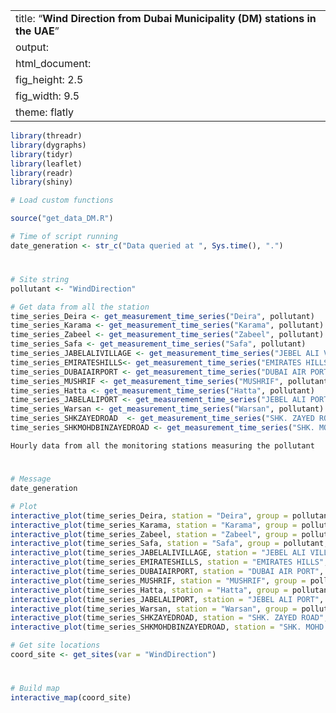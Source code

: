 
---
title: "**Wind Direction from Dubai Municipality (DM) stations in the UAE**"
output:
  html_document:
    fig_height: 2.5
    fig_width: 9.5
    theme: flatly
---

```{r set_up, message = FALSE, echo = FALSE, warning = FALSE}
library(threadr)
library(dygraphs)
library(tidyr)
library(leaflet)
library(readr)
library(shiny)

# Load custom functions

source("get_data_DM.R")

# Time of script running
date_generation <- str_c("Data queried at ", Sys.time(), ".")
```
# 

## 
```{r import_data, message = FALSE, echo = FALSE, results = "hide", cache = TRUE, warning = FALSE}

# Site string
pollutant <- "WindDirection"

# Get data from all the station
time_series_Deira <- get_measurement_time_series("Deira", pollutant)
time_series_Karama <- get_measurement_time_series("Karama", pollutant)
time_series_Zabeel <- get_measurement_time_series("Zabeel", pollutant)
time_series_Safa <- get_measurement_time_series("Safa", pollutant)
time_series_JABELALIVILLAGE <- get_measurement_time_series("JEBEL ALI VILLAGE", pollutant)
time_series_EMIRATESHILLS<- get_measurement_time_series("EMIRATES HILLS", pollutant)
time_series_DUBAIAIRPORT <- get_measurement_time_series("DUBAI AIR PORT", pollutant)
time_series_MUSHRIF <- get_measurement_time_series("MUSHRIF", pollutant)
time_series_Hatta <- get_measurement_time_series("Hatta", pollutant)
time_series_JABELALIPORT <- get_measurement_time_series("JEBEL ALI PORT", pollutant)
time_series_Warsan <- get_measurement_time_series("Warsan", pollutant)
time_series_SHKZAYEDROAD  <- get_measurement_time_series("SHK. ZAYED ROAD", pollutant)
time_series_SHKMOHDBINZAYEDROAD <- get_measurement_time_series("SHK. MOHD. BIN ZAYED ROAD", pollutant)

```

 `Hourly data from all the monitoring stations measuring the pollutant`
 
# 

## 

```{r plot_NCMS_Wind Direction, echo = FALSE, cache = TRUE}
# Message
date_generation

# Plot
interactive_plot(time_series_Deira, station = "Deira", group = pollutant, pollu= "WindDirection")
interactive_plot(time_series_Karama, station = "Karama", group = pollutant, pollu= "WindDirection")
interactive_plot(time_series_Zabeel, station = "Zabeel", group = pollutant, pollu= "WindDirection")
interactive_plot(time_series_Safa, station = "Safa", group = pollutant, pollu= "WindDirection")
interactive_plot(time_series_JABELALIVILLAGE, station = "JEBEL ALI VILLAGE", group = pollutant, pollu= "WindDirection")
interactive_plot(time_series_EMIRATESHILLS, station = "EMIRATES HILLS", group = pollutant, pollu= "WindDirection")
interactive_plot(time_series_DUBAIAIRPORT, station = "DUBAI AIR PORT", group = pollutant, pollu= "WindDirection")
interactive_plot(time_series_MUSHRIF, station = "MUSHRIF", group = pollutant, pollu= "WindDirection")
interactive_plot(time_series_Hatta, station = "Hatta", group = pollutant, pollu= "WindDirection")
interactive_plot(time_series_JABELALIPORT, station = "JEBEL ALI PORT", group = pollutant, pollu= "WindDirection")
interactive_plot(time_series_Warsan, station = "Warsan", group = pollutant, pollu= "WindDirection")
interactive_plot(time_series_SHKZAYEDROAD, station = "SHK. ZAYED ROAD", group = pollutant, pollu= "WindDirection")
interactive_plot(time_series_SHKMOHDBINZAYEDROAD, station = "SHK. MOHD. BIN ZAYED ROAD", group = pollutant, pollu= "WindDirection")

```


```{r import_data_for_map, message = FALSE, echo = FALSE, results = "hide", cache = TRUE}
# Get site locations
coord_site <- get_sites(var = "WindDirection")

```
#
 
##

```{r map, fig.height = 8, echo = FALSE, message = FALSE, cache = TRUE}
# Build map
interactive_map(coord_site)
```

 
 